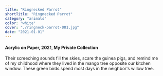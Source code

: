 ```yaml
---
title: "Ringnecked Parrot"
shortTitle: "Ringnecked Parrot"
category: "animals"
color: "white"
cover: "./ringneck-parrot-001.jpg"
date: "2021-01-01"
---
```


#### Acrylic on Paper, 2021, My Private Collection

Their screeching sounds fill the skies, scare the guinea pigs, and remind me of my childhood where they lived in the mango tree opposite our kitchen window. These green birds spend most days in the neighbor's willow tree.